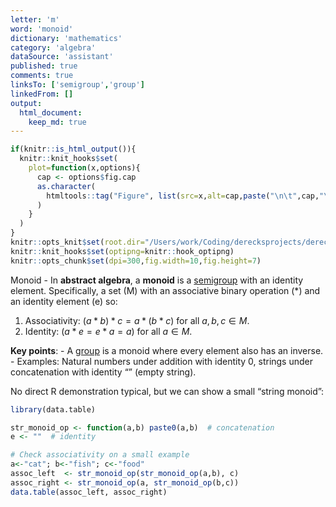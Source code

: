 ```yaml
---
letter: 'm'
word: 'monoid'
dictionary: 'mathematics'
category: 'algebra'
dataSource: 'assistant'
published: true
comments: true
linksTo: ['semigroup','group']
linkedFrom: []
output:
  html_document:
    keep_md: true
---
```


```r
if(knitr::is_html_output()){
  knitr::knit_hooks$set(
    plot=function(x,options){
      cap <- options$fig.cap
      as.character(
        htmltools::tag("Figure", list(src=x,alt=cap,paste("\n\t",cap,"\n",sep="")))
      )
    }
  )
}
knitr::opts_knit$set(root.dir="/Users/work/Coding/derecksprojects/derecksnotes.com-playground/derecksnotes.com/client/src/app/dictionaries/mathematics/definitions")
knitr::knit_hooks$set(optipng=knitr::hook_optipng)
knitr::opts_chunk$set(dpi=300,fig.width=10,fig.height=7)
```

<a id="monoid">Monoid</a> - In **abstract algebra**, a **monoid** is a [semigroup](#semigroup) with an identity element. Specifically, a set \(M\) with an associative binary operation \(*\) and an identity element \(e\) so:

1. Associativity: $(a*b)*c = a*(b*c)$ for all $a,b,c\in M$.
2. Identity: $(a*e = e*a = a)$ for all $a\in M$.

**Key points**:
- A [group](#group) is a monoid where every element also has an inverse.
- Examples: Natural numbers under addition with identity 0, strings under concatenation with identity "" (empty string).

No direct R demonstration typical, but we can show a small "string monoid":

```r
library(data.table)

str_monoid_op <- function(a,b) paste0(a,b)  # concatenation
e <- ""  # identity

# Check associativity on a small example
a<-"cat"; b<-"fish"; c<-"food"
assoc_left  <- str_monoid_op(str_monoid_op(a,b), c)
assoc_right <- str_monoid_op(a, str_monoid_op(b,c))
data.table(assoc_left, assoc_right)
```
